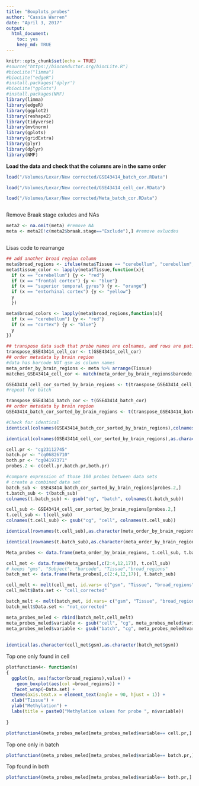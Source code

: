```yaml
---
title: "Boxplots_probes"
author: "Cassia Warren"
date: "April 3, 2017"
output: 
  html_document: 
    toc: yes
    keep_md: TRUE
---
```


```r
knitr::opts_chunk$set(echo = TRUE)
#source("https://bioconductor.org/biocLite.R")
#biocLite("limma")
#biocLite("edgeR")
#install.packages('dplyr')
#biocLite("gplots")
#install.packages(NMF)
library(limma)
library(edgeR)
library(ggplot2)
library(reshape2)
library(tidyverse)
library(mvtnorm)
library(gplots)
library(gridExtra)
library(plyr)
library(dplyr)
library(NMF)
```

**Load the data and check that the columns are in the same order**

```r

load("/Volumes/Lexar/New corrected/GSE43414_batch_cor.RData")

load("/Volumes/Lexar/New corrected/GSE43414_cell_cor.RData")

load("/Volumes/Lexar/New corrected/Meta_batch_cor.RData")



```

Remove Braak stage exludes and NAs
```r
meta2 <- na.omit(meta) #remove NA
meta <- meta2[!c(meta2$braak.stage=="Exclude"),] #remove exlucdes



```



Lisas code to rearrange
```r

## add another broad region column
meta$broad_regions <- ifelse(meta$Tissue == "cerebellum", "cerebellum","cortex")
meta$tissue_color <- lapply(meta$Tissue,function(x){
  if (x == "cerebellum") {y <- "red"}
  if (x == "frontal cortex") {y <- "blue"}
  if (x == "superior temporal gyrus") {y <- "orange"}
  if (x == "entorhinal cortex") {y <- "yellow"}
  y
  })

meta$broad_colors <- lapply(meta$broad_regions,function(x){
  if (x == "cerebellum") {y <- "red"}
  if (x == "cortex") {y <- "blue"}
  y
})

## transpose data such that probe names are colnames, and rows are patient samples
transpose_GSE43414_cell_cor <- t(GSE43414_cell_cor)
## order metadata by brain region
#data has barcode NOT gsm as column names
meta_order_by_brain_regions <- meta %>% arrange(Tissue)
matches_GSE43414_cell_cor <- match(meta_order_by_brain_regions$barcode, rownames(transpose_GSE43414_cell_cor))

GSE43414_cell_cor_sorted_by_brain_regions <- t(transpose_GSE43414_cell_cor[matches_GSE43414_cell_cor,])
#repeat for batch

transpose_GSE43414_batch_cor <- t(GSE43414_batch_cor)
## order metadata by brain region
GSE43414_batch_cor_sorted_by_brain_regions <- t(transpose_GSE43414_batch_cor[matches_GSE43414_cell_cor,])

#Check for identical 
identical(colnames(GSE43414_batch_cor_sorted_by_brain_regions),colnames(GSE43414_cell_cor_sorted_by_brain_regions)) # TRUE

identical(colnames(GSE43414_cell_cor_sorted_by_brain_regions),as.character(meta_order_by_brain_regions$barcode)) #TRUE
```

```r
cell.pr <- "cg23112745" 
batch.pr <- "cg06826710"
both.pr <- "cg04197371" 
probes.2 <- c(cell.pr,batch.pr,both.pr)

#compare expression of those 100 probes between data sets
# create a combined data set
batch_sub <- GSE43414_batch_cor_sorted_by_brain_regions[probes.2,]
t.batch_sub <- t(batch_sub)
colnames(t.batch_sub) <- gsub("cg", "batch", colnames(t.batch_sub))

cell_sub <- GSE43414_cell_cor_sorted_by_brain_regions[probes.2,]
t.cell_sub <- t(cell_sub)
colnames(t.cell_sub) <- gsub("cg", "cell", colnames(t.cell_sub))

identical(rownames(t.cell_sub),as.character(meta_order_by_brain_regions$barcode))

identical(rownames(t.batch_sub),as.character(meta_order_by_brain_regions$barcode))

Meta_probes <- data.frame(meta_order_by_brain_regions, t.cell_sub, t.batch_sub)

cell_met <- data.frame(Meta_probes[,c(2:4,12,17)], t.cell_sub)
# keeps "gms", "Subject", "barcode", "Tissue","broad_regions"
batch_met <- data.frame(Meta_probes[,c(2:4,12,17)], t.batch_sub)

cell_melt <- melt(cell_met, id.vars= c("gsm", "Tissue", "broad_regions", "Subject", "barcode"))
cell_melt$Data.set <- "cell_corrected"

batch_melt <- melt(batch_met, id.vars= c("gsm", "Tissue", "broad_regions", "Subject", "barcode"))
batch_melt$Data.set <- "not_corrected"

meta_probes_meled <- rbind(batch_melt,cell_melt)
meta_probes_meled$variable <- gsub("cell", "cg", meta_probes_meled$variable)
meta_probes_meled$variable <- gsub("batch", "cg", meta_probes_meled$variable)
 
 
identical(as.character(cell_met$gsm),as.character(batch_met$gsm))

```

Top one only found in cell 
```r

plotfunction4<- function(n)
{
  ggplot(n, aes(factor(broad_regions),value)) +
    geom_boxplot(aes(col =broad_regions)) +
   facet_wrap(~Data.set) +
  theme(axis.text.x = element_text(angle = 90, hjust = 1)) +
  xlab("Tissue") +
  ylab("Methylation") +
  labs(title = paste0("Methylation values for probe ", n$variable))
  
}

plotfunction4(meta_probes_meled[meta_probes_meled$variable== cell.pr,] )

```

Top one only in batch
```r


plotfunction4(meta_probes_meled[meta_probes_meled$variable== batch.pr,] )

```

Top found in both
```r

plotfunction4(meta_probes_meled[meta_probes_meled$variable== both.pr,] )
```


